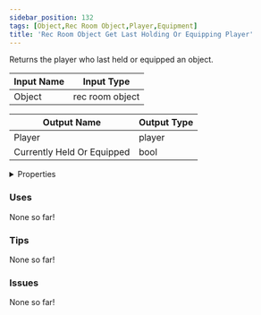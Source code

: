 ```yaml
---
sidebar_position: 132
tags: [Object,Rec Room Object,Player,Equipment]
title: 'Rec Room Object Get Last Holding Or Equipping Player'
---
```


Returns the player who last held or equipped an object.



<DocusaurusSvg />

| Input Name | Input Type |
|-----------|-----------|
| Object | rec room object |

| Output Name | Output Type |
|-----------|-----------|
| Player | player |
| Currently Held Or Equipped | bool |


<details>
  <summary>Properties</summary>
  <div>
    <div>
    <table>
      <thead>
        <tr>
          <th>Is beta required?</th>
          <th>No</th>
        </tr>
        <tr>
          <th>Is this chip a trolling risk?</th>
          <th>No</th>
        </tr>
        <tr>
          <th>Is this chip a role assignment risk?</th>
          <th>No</th>
        </tr>
        <tr>
          <th>Chip UUID</th>
          <th>a76a9898-4add-4765-9f5b-f366b586e51c</th>
        </tr>
        <tr>
          <th>Room availability</th>
          <th>Available everywhere</th>
        </tr>
      </thead>
    </table>
    </div>
  </div>
</details>

### Uses

None so far!

### Tips

None so far!

### Issues

None so far!